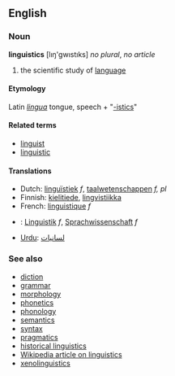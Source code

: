 ==English==
===Noun===
'''linguistics''' [lıŋ'gwıstıks] ''no plural'', ''no article''

# the scientific study of [[language]]

====Etymology====
Latin ''[[lingua]]'' tongue, speech + "[[-istics]]"

====Related terms====
*[[linguist]]
*[[linguistic]]

====Translations====
*Dutch: [[linguïstiek]] ''f'', [[taalwetenschappen]] ''f, pl''
*Finnish: [[kielitiede]], [[lingvistiikka]]
*French: [[linguistique]] ''f''
*{{msg:de}}: [[Linguistik]] ''f'', [[Sprachwissenschaft]] ''f''
*[[Urdu]]: [[لسانيات]]

===See also===
*[[diction]]
*[[grammar]]
*[[morphology]]
*[[phonetics]]
*[[phonology]]
*[[semantics]]
*[[syntax]]
*[[pragmatics]]
*[[historical linguistics]]
*[[w:linguistics|Wikipedia article on linguistics]]
*[[xenolinguistics]]
